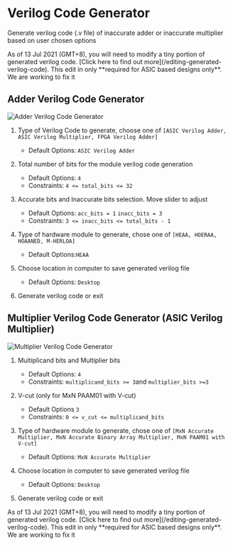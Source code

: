 
# Verilog Code Generator

Generate verilog code (.v file) of inaccurate adder or inaccurate multiplier based on user chosen options

<Callout emoji="⚠️">
  As of 13 Jul 2021 (GMT+8), you will need to modify a tiny portion of generated
  verilog code. [Click here to find out more](/editing-generated-verilog-code).
  This edit in only **required for ASIC based designs only**. We are working to
  fix it
</Callout>

## Adder Verilog Code Generator

![Adder Verilog Code Generator](/_images/gui_tool/verilog_code_generator.png)

1. Type of Verilog Code to generate, choose one of `[ASIC Verilog Adder, ASIC Verilog Multiplier, FPGA Verilog Adder]`

   - Default Options: `ASIC Verilog Adder`

2. Total number of bits for the module verilog code generation

   - Default Options: `4`
   - Constraints: `4 <= total_bits <= 32`

3. Accurate bits and Inaccurate bits selection. Move slider to adjust

   - Default Options: `acc_bits = 1` `inacc_bits = 3`
   - Constraints: `3 <= inacc_bits <= total_bits - 1`

4. Type of hardware module to generate, chose one of `[HEAA, HOERAA, HOAANED, M-HERLOA]`

   - Default Options:`HEAA`

5. Choose location in computer to save generated verilog file

   - Default Options: `Desktop`

6. Generate verilog code or exit

## Multiplier Verilog Code Generator (ASIC Verilog Multiplier)

![Multiplier Verilog Code Generator](/_images/gui_tool/multiplier_verilog_code_generator.png)

1.  Multiplicand bits and Multiplier bits

    - Default Options: `4`
    - Constraints: `multiplicand_bits >= 3`and `multiplier_bits >=3`

2.  V-cut (only for MxN PAAM01 with V-cut)

    - Default Options `3`
    - Constraints: `0 <= v_cut <= multiplicand_bits`

3.  Type of hardware module to generate, chose one of `[MxN Accurate Multiplier, MxN Accurate Binary Array Multiplier, MxN PAAM01 with V-cut]`

    - Default Options: `MxN Accurate Multiplier`

4.  Choose location in computer to save generated verilog file

    - Default Options: `Desktop`

5.  Generate verilog code or exit

<Callout emoji="⚠️">
  As of 13 Jul 2021 (GMT+8), you will need to modify a tiny portion of generated
  verilog code. [Click here to find out more](/editing-generated-verilog-code).
  This edit in only **required for ASIC based designs only**. We are working to
  fix it
</Callout>
